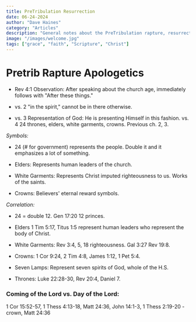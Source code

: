 ```yaml
---
title: PreTribulation Resurrection
date: 06-24-2024
author: "Dave Haines"
category: "Articles"
description: "General notes about the PreTribulation rapture, resurrection of the saints"
image: "/images/welcome.jpg"
tags: ["grace", "faith", "Scripture", "Christ"]
---
```


# Pretrib Rapture Apologetics 

+ Rev 4:1 Observation: After speaking about the church age, immediately follows with "After these things." 
+ vs. 2 "in the spirit," cannot be in there otherwise.

+ vs. 3 Representation of God: He is presenting Himself in this fashion. vs. 4 24 thrones, elders, white garments, crowns. Previous ch. 2, 3.

_Symbols:_ 
* 24 (# for government) represents the people. Double it and it emphasizes a lot of something.

* Elders: Represents human leaders of the church.

* White Garments: Represents Christ imputed righteousness to us. Works of the saints.

* Crowns: Believers' eternal reward symbols.

_Correlation:_ 
* 24 = double 12. Gen 17:20 12 princes. 
* Elders 1 Tim 5:17, Titus 1:5 represent human leaders who represent the body of Christ.

* White Garments: Rev 3:4, 5, 18 righteousness. Gal 3:27 Rev 19:8.

* Crowns: 1 Cor 9:24, 2 Tim 4:8, James 1:12, 1 Pet 5:4.

* Seven Lamps: Represent seven spirits of God, whole of the H.S.

* Thrones: Luke 22:28-30, Rev 20:4, Daniel 7.

### Coming of the Lord vs. Day of the Lord: 
1 Cor 15:52-57, 1 Thess 4:13-18, Matt 24:36, John 14:1-3, 1 Thess 2:19-20 - crown, Matt 24:36
